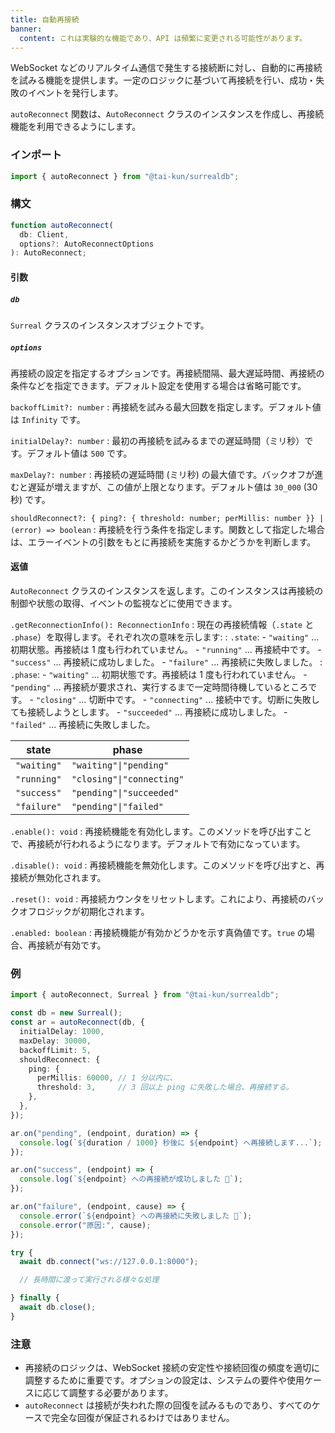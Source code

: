 ```yaml
---
title: 自動再接続
banner:
  content: これは実験的な機能であり、API は頻繁に変更される可能性があります。
---
```


WebSocket などのリアルタイム通信で発生する接続断に対し、自動的に再接続を試みる機能を提供します。一定のロジックに基づいて再接続を行い、成功・失敗のイベントを発行します。

`autoReconnect` 関数は、`AutoReconnect` クラスのインスタンスを作成し、再接続機能を利用できるようにします。

### インポート

```ts
import { autoReconnect } from "@tai-kun/surrealdb";
```

### 構文

```ts
function autoReconnect(
  db: Client, 
  options?: AutoReconnectOptions
): AutoReconnect;
```

#### 引数

##### `db`

`Surreal` クラスのインスタンスオブジェクトです。

##### `options`

再接続の設定を指定するオプションです。再接続間隔、最大遅延時間、再接続の条件などを指定できます。デフォルト設定を使用する場合は省略可能です。

`backoffLimit?: number`
:   再接続を試みる最大回数を指定します。デフォルト値は `Infinity` です。

`initialDelay?: number`
:   最初の再接続を試みるまでの遅延時間（ミリ秒）です。デフォルト値は `500` です。

`maxDelay?: number`
:   再接続の遅延時間 (ミリ秒) の最大値です。バックオフが進むと遅延が増えますが、この値が上限となります。デフォルト値は `30_000` (30 秒) です。

`shouldReconnect?: { ping?: { threshold: number; perMillis: number }} | (error) => boolean`
:   再接続を行う条件を指定します。関数として指定した場合は、エラーイベントの引数をもとに再接続を実施するかどうかを判断します。

#### 返値

`AutoReconnect` クラスのインスタンスを返します。このインスタンスは再接続の制御や状態の取得、イベントの監視などに使用できます。

`.getReconnectionInfo(): ReconnectionInfo`
:   現在の再接続情報（`.state` と `.phase`）を取得します。それぞれ次の意味を示します:
:   `.state`:
    - `"waiting"` ... 初期状態。再接続は 1 度も行われていません。
    - `"running"` ... 再接続中です。
    - `"success"` ... 再接続に成功しました。
    - `"failure"` ... 再接続に失敗しました。
:   `.phase`:
    - `"waiting"`    ... 初期状態です。再接続は 1 度も行われていません。
    - `"pending"`    ... 再接続が要求され、実行するまで一定時間待機しているところです。
    - `"closing"`    ... 切断中です。
    - `"connecting"` ... 接続中です。切断に失敗しても接続しようとします。
    - `"succeeded"`  ... 再接続に成功しました。
    - `"failed"`     ... 再接続に失敗しました。

| state       | phase                     |
| ----------- | ------------------------- |
| `"waiting"` | `"waiting"\|"pending"`    |
| `"running"` | `"closing"\|"connecting"` |
| `"success"` | `"pending"\|"succeeded"`  |
| `"failure"` | `"pending"\|"failed"`     |

`.enable(): void`
:   再接続機能を有効化します。このメソッドを呼び出すことで、再接続が行われるようになります。デフォルトで有効になっています。

`.disable(): void`
:   再接続機能を無効化します。このメソッドを呼び出すと、再接続が無効化されます。

`.reset(): void`
:   再接続カウンタをリセットします。これにより、再接続のバックオフロジックが初期化されます。

`.enabled: boolean`
:   再接続機能が有効かどうかを示す真偽値です。`true` の場合、再接続が有効です。

### 例

```ts
import { autoReconnect, Surreal } from "@tai-kun/surrealdb";

const db = new Surreal();
const ar = autoReconnect(db, {
  initialDelay: 1000,
  maxDelay: 30000,
  backoffLimit: 5,
  shouldReconnect: {
    ping: {
      perMillis: 60000, // 1 分以内に、
      threshold: 3,     // 3 回以上 ping に失敗した場合、再接続する。
    },
  },
});

ar.on("pending", (endpoint, duration) => {
  console.log(`${duration / 1000} 秒後に ${endpoint} へ再接続します...`);
});

ar.on("success", (endpoint) => {
  console.log(`${endpoint} への再接続が成功しました 🎉`);
});

ar.on("failure", (endpoint, cause) => {
  console.error(`${endpoint} への再接続に失敗しました 🤯`);
  console.error("原因:", cause);
});

try {
  await db.connect("ws://127.0.0.1:8000");

  // 長時間に渡って実行される様々な処理

} finally {
  await db.close();
}
```

### 注意

- 再接続のロジックは、WebSocket 接続の安定性や接続回復の頻度を適切に調整するために重要です。オプションの設定は、システムの要件や使用ケースに応じて調整する必要があります。
- `autoReconnect` は接続が失われた際の回復を試みるものであり、すべてのケースで完全な回復が保証されるわけではありません。
